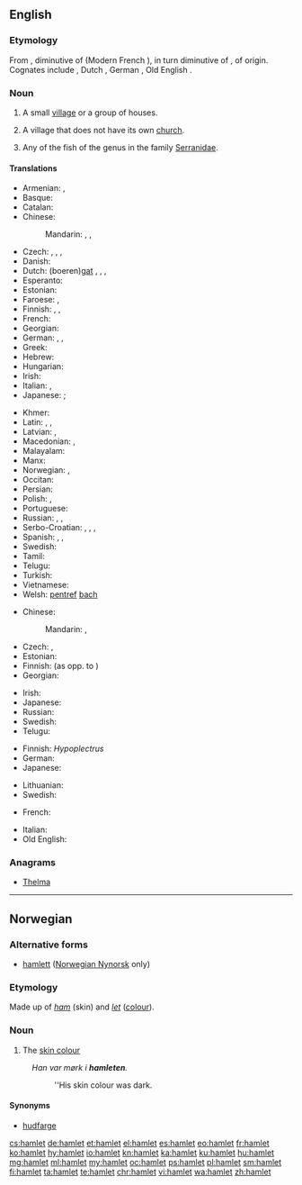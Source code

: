 {{also|Hamlet}}
==English==
{{wikipedia|Hamlet (place)}}

===Etymology===
From {{etyl|fro|en}} {{term|hamelet|lang=fro}}, diminutive of {{etyl|fro|en}} {{term|hamel|lang=fro}} (Modern French {{term|hameau|lang=fr}}), in turn diminutive of {{etyl|fro|en}} {{term|ham|lang=fro}}, of {{etyl|gem|en}} origin. Cognates include {{m|en|home}}, Dutch {{m|nl|heem}}, German {{m|de|Heim}}, Old English {{m|ang|hām}}.

===Noun===
{{en-noun}}

# A small [[village]] or a group of houses.
# {{context|British|lang=en}} A village that does not have its own [[church]].
# Any of the fish of the genus {{taxlink|Hypoplectrus|genus|noshow=1}} in the family [[Serranidae]].

====Translations====
{{trans-top|small village}}
* Armenian: {{t|hy|շեն|tr=šen}}, {{t|hy|գյուղակ|tr=gyuġak}}
* Basque: {{t|eu|herrixka}}
* Catalan: {{t|ca|poblet|m}}
* Chinese:
*: Mandarin: {{t|cmn|村莊|sc=Hani}}, {{t+|cmn|村庄|tr=cūnzhuāng|sc=Hani}}, {{t|cmn|小村|tr=xiǎocūn|sc=Hani}}
* Czech: {{t+|cs|osada|f}}, {{t+|cs|víska|f}}, {{t|cs|dědinka|f}}, {{t|cs|kolonie|f}}
* Danish: {{t|da|landsby}}
* Dutch: (boeren)[[gat]] {{g|n}}, {{t+|nl|gehucht|n}}, {{t+|nl|negorij}}, {{t|nl|uithoek}}
* Esperanto: {{t|eo|vilaĝeto}}
* Estonian: {{t+|et|küla}}
* Faroese: {{t|fo|bygd|f}}, {{t|fo|smábygd|f}}
* Finnish: {{t+|fi|pikkukylä}}, {{t+|fi|kyläpahanen}}, {{t|fi|taloryhmä}}
* French: {{t+|fr|hameau|m}}
* Georgian: {{t|ka|სოფელი|sc=Geor}}
* German: {{t+|de|Weiler|m}}, {{t+|de|Dorf|n}}, {{qualifier|pejorative}} {{t+|de|Kaff|n}}
* Greek: {{t+|el|χωριουδάκι|n|tr=chorioudáki|sc=Grek}}
* Hebrew: {{t+|he|כפרון|m|tr=kfarón}}
* Hungarian: {{t+|hu|falucska}}
* Irish: {{t|ga|gráig|f}}
* Italian: {{t+|it|casale|m}}, {{t|it|borgata|f}}
* Japanese: {{qualifier|a small village}} {{t|ja|村落|tr=sonraku}}; {{qualifier|a group of houses}} {{t|ja|集落|tr=shūraku}}
{{trans-mid}}
* Khmer: {{t|km|កូនភូមិ|sc=Khmr|tr=koon pʰuumi’}}
* Latin: {{t+|la|vīcus|m}}, {{t|la|vīculus|m}},
* Latvian: {{t+|lv|sādža|f}}, {{t+|lv|ciems|m}}
* Macedonian: {{t|mk|заселок|m|tr=záselok|sc=Cyrl}}, {{t|mk|селце|n|tr=sélce}}
* Malayalam: {{t-needed|ml}}
* Manx: {{t|gv|balley beg|m}}
* Norwegian: {{t+|no|landsby}}, {{t+|no|grend}}
* Occitan: {{t+|oc|masatge}}
* Persian: {{t+|fa|دهکده|tr=dehkade|sc=fa-Arab}}
* Polish: {{t+|pl|przysiółek|m}}, {{t|pl|sioło|n}}
* Portuguese: {{t+|pt|aldeia|f}}
* Russian: {{t+|ru|деревушка|f|tr=derevúška}}, {{t+|ru|хутор|m|tr=xútor}}, {{t+|ru|сельцо|n|tr=selcó|sc=Cyrl}}
* Serbo-Croatian: {{t|sh|zaseok|m}}, {{t+|sh|naselje|n}}, {{t+|sh|seoce|n}}, {{t+|sh|zaselak|m}}
* Spanish: {{t|es|aldehuela|f}}, {{t+|es|caserío|m}}, {{t+|es|aldea|f}}
* Swedish: {{t+|sv|by|c}}
* Tamil: {{t-needed|ta}}
* Telugu: {{t+|te|పల్లెటూరు|tr=palleTooru|sc=Telu}}
* Turkish: {{t+|tr|mezra}}
* Vietnamese: {{t+|vi|xóm}}
* Welsh: [[pentref]] [[bach#Welsh|bach]] {{g|m}}
{{trans-bottom}}

{{trans-top|village without its own church}}
* Chinese:
*: Mandarin: {{t|cmn|部落無教會的小村莊|sc=Hani}}, {{t|cmn|部落无教会的小村庄|tr=bùluò wú jiāohuì de xiǎo cūnzhuāng|sc=Hani}}
* Czech: {{t|cs|vesnička|f}}, {{t|cs|dědina|f}}
* Estonian: {{t+|et|küla}}
* Finnish: {{t+|fi|kylä}} (as opp. to {{t+|fi|kirkonkylä}})
* Georgian: {{t|ka|სოფელი|sc=Geor}}
{{trans-mid}}
* Irish: {{t|ga|gráig|f}}
* Japanese: {{qualifier|used to describe such European villages}} {{t+|ja|小村|tr=こむら, komura|sc=Jpan}}
* Russian: {{t+|ru|хутор|m|tr=xútor}}
* Swedish: {{t+|sv|by|c}}
* Telugu: {{t+|te|పల్లె|tr=palle|sc=Telu}}
{{trans-bottom}}

{{trans-top|fish}}
* Finnish: ''Hypoplectrus''
* German: {{t|de|Hamletbarsche}}
* Japanese: {{t|ja|ハムレット|tr=hamuretto|sc=Jpan}}
{{trans-mid}}
* Lithuanian: {{t|lt|vakos}}
* Swedish: {{t|sv|hypoplectrus}}
{{trans-bottom}}

{{checktrans-top}}
* French: {{t-check|fr|hameau|m}}
{{trans-mid}}
* Italian: {{t-check|it|villaggio|m}}
* Old English: {{t-needed|ang}}
{{trans-bottom}}

===Anagrams===
* [[Thelma#English|Thelma]]

----

==Norwegian==

===Alternative forms===
* [[hamlett]] ([[Nynorsk|Norwegian Nynorsk]] only)

===Etymology===
Made up of ''[[ham]]'' (skin) and ''[[let]]'' ([[colour]]).

===Noun===
{{head|no|noun|g=m}}

# The [[skin colour]]
: ''Han var m&oslash;rk i '''hamleten'''.''
:: ''His skin colour was dark.

====Synonyms====
* [[hudfarge]]

[[cs:hamlet]]
[[de:hamlet]]
[[et:hamlet]]
[[el:hamlet]]
[[es:hamlet]]
[[eo:hamlet]]
[[fr:hamlet]]
[[ko:hamlet]]
[[hy:hamlet]]
[[io:hamlet]]
[[kn:hamlet]]
[[ka:hamlet]]
[[ku:hamlet]]
[[hu:hamlet]]
[[mg:hamlet]]
[[ml:hamlet]]
[[my:hamlet]]
[[oc:hamlet]]
[[ps:hamlet]]
[[pl:hamlet]]
[[sm:hamlet]]
[[fi:hamlet]]
[[ta:hamlet]]
[[te:hamlet]]
[[chr:hamlet]]
[[vi:hamlet]]
[[wa:hamlet]]
[[zh:hamlet]]